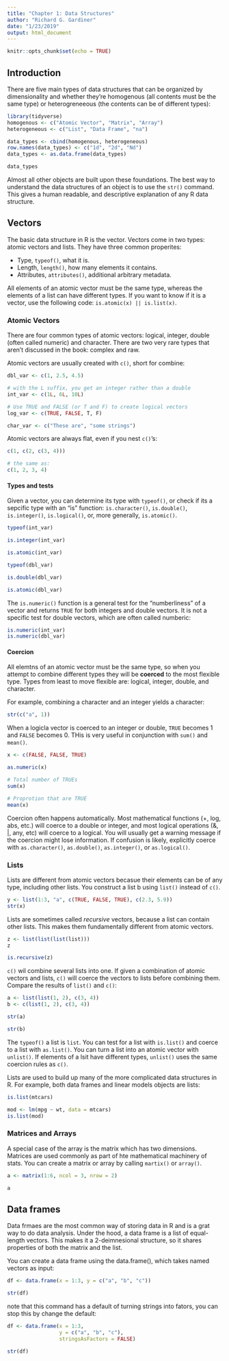 ```yaml
---
title: "Chapter 1: Data Structures"
author: "Richard G. Gardiner"
date: "1/23/2019"
output: html_document
---
```


```r
knitr::opts_chunk$set(echo = TRUE)
```

## Introduction

There are five main types of data structures that can be organized by dimensionality and whether they're homogenous (all contents must be the same type) or heterogreneeous (the contents can be of different types):

```r
library(tidyverse)
homogenous <- c("Atomic Vector", "Matrix", "Array")
heterogeneous <- c("List", "Data Frame", "na")

data_types <- cbind(homogenous, heterogeneous) 
row.names(data_types) <- c("1d", "2d", "Nd")
data_types <- as.data.frame(data_types)

data_types
```

Almost all other objects are built upon these foundations.  The best way to understand the data structures of an object is to use the `str()` command.  This gives a human readable, and descriptive explanation of any R data structure.


## Vectors

The basic data structure in R is the vector. Vectors come in two types: atomic vectors and lists.  They have three common properites:

- Type, `typeof()`, what it is.
- Length, `length()`, how many elements it contains.
- Attributes, `attributes()`, additional arbitrary metadata.

All elements of an atomic vector must be the same type, whereas the elements of a list can have different types.  If you want to know if it is a vector, use the following code: `is.atomic(x) || is.list(x)`.


### Atomic Vectors

There are four common types of atomic vectors: logical, integer, double (often called numeric) and character.  There are two very rare types that aren't discussed in the book: complex and raw.

Atomic vectors are usually created with `c()`, short for combine:

```r
dbl_var <- c(1, 2.5, 4.5)

# with the L suffix, you get an integer rather than a double
int_var <- c(1L, 6L, 10L)

# Use TRUE and FALSE (or T and F) to create logical vectors
log_var <- c(TRUE, FALSE, T, F)

char_var <- c("These are", "some strings")
```

Atomic vectors are always flat, even if you nest `c()`'s:

```r
c(1, c(2, c(3, 4)))

# the same as:
c(1, 2, 3, 4)
```


#### Types  and tests

Given a vector, you can determine its type with `typeof()`, or check if its a sepcific type with an "is" function: `is.character()`, `is.double()`, `is.integer()`, `is.logical()`, or, more generally, `is.atomic()`.

```r
typeof(int_var)

is.integer(int_var)

is.atomic(int_var)

typeof(dbl_var)

is.double(dbl_var)

is.atomic(dbl_var)
```

The `is.numeric()` function is a general test for the "numberliness" of a vector and returns `TRUE` for both integers and double vectors.  It is not a specific test for double vectors, which are often called numberic:

```r
is.numeric(int_var)
is.numeric(dbl_var)
```

#### Coercion

All elemtns of an atomic vector must be the same type, so when you attempt to combine different types they will be **coerced** to the most flexible type.  Types from least to move flexible are: logical, integer, double, and character.

For example, combining a character and an integer yields a character:

```r
str(c("a", 1))
```

When a logicla vector is coerced to an integer or double, `TRUE` becomes 1 and `FALSE` becomes 0.  THis is very useful in conjunction with `sum()` and `mean()`.

```r
x <- c(FALSE, FALSE, TRUE)

as.numeric(x)

# Total number of TRUEs
sum(x)

# Proprotion that are TRUE
mean(x)
```

Coercion often happens automatically. Most mathematical functions (+, log, abs, etc.) will coerce to a double or integer, and most logical operations (&, |, any, etc) will coerce to a logical. You will usually get a warning message if the coercion might lose information. If confusion is likely, explicitly coerce with `as.character()`, `as.double()`, `as.integer()`, or `as.logical()`.

### Lists

Lists are different from atomic vectors becasue their elements can be of any type, including other lists.  You construct a list b using `list()` instead of `c()`.

```r
y <- list(1:3, "a", c(TRUE, FALSE, TRUE), c(2.3, 5.9))
str(x)
```

Lists are sometimes called *recursive* vectors, because a list can contain other lists.  This makes them fundamentally different from atomic vectors.

```r
z <- list(list(list(list)))
z

is.recursive(z)
```

`c()` wil combine several lists into one.  If given a combination of atomic vectors and lists, `c()` will coerce the vectors to lists before combining them.  Compare the results of `list()` and `c()`:

```r
a <- list(list(1, 2), c(3, 4))
b <- c(list(1, 2), c(3, 4))
```

```r
str(a)
```

```r
str(b)
```

The `typeof()` a list is `list`.  You can test for a list with `is.list()` and coerce to a list with `as.list()`.  You can turn a list into an atomic vector with `unlist()`.  If elements of a lsit have different types, `unlist()` uses the same coercion rules as `c()`.  

Lists are used to build up many of the more complicated data structures in R.  For example, both data frames and linear models objects are lists:

```r
is.list(mtcars)
```

```r
mod <- lm(mpg ~ wt, data = mtcars)
is.list(mod)
```



### Matrices and Arrays

A special case of the array is the matrix which has two dimensions.  Matrices are used commonly as part of hte mathematical machinery of stats.  You can create a matrix or array by calling `martix()` or `array()`.  

```r
a <- matrix(1:6, ncol = 3, nrow = 2)

a
```


## Data frames

Data frmaes are the most common way of storing data in R and is a grat way to do data analysis. Under the hood, a data frame is a list of equal-length vectors.  This makes it a 2-deimnesional structure, so it shares properties of both the matrix and the list.  


You can create a data frame using the data.frame(), which takes named vectors as input:
```r
df <- data.frame(x = 1:3, y = c("a", "b", "c"))

str(df)
```

note that this command has a default of turning strings into fators, you can stop this by change the default:

```r
df <- data.frame(x = 1:3, 
                 y = c("a", "b", "c"),
                 stringsAsFactors = FALSE)

str(df)
```







